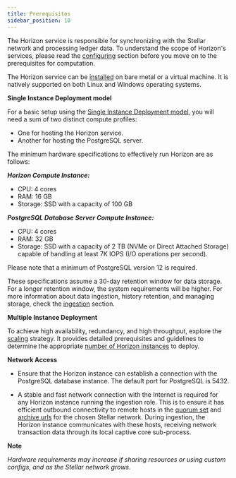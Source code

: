 ```yaml
---
title: Prerequisites
sidebar_position: 10
---
```


The Horizon service is responsible for synchronizing with the Stellar network and processing ledger data. To understand the scope of Horizon's services, please read the [configuring](./configuring.mdx) section before you move on to the prerequisites for computation.

The Horizon service can be [installed](./installing.mdx) on bare metal or a virtual machine. It is natively supported on both Linux and Windows operating systems.

**Single Instance Deployment model**

For a basic setup using the [Single Instance Deployment model](./configuring.mdx#single-instance-deployment), you will need a sum of two distinct compute profiles:

- One for hosting the Horizon service.
- Another for hosting the PostgreSQL server.

The minimum hardware specifications to effectively run Horizon are as follows:

**_Horizon Compute Instance:_**

- CPU: 4 cores
- RAM: 16 GB
- Storage: SSD with a capacity of 100 GB

**_PostgreSQL Database Server Compute Instance:_**

- CPU: 4 cores
- RAM: 32 GB
- Storage: SSD with a capacity of 2 TB (NVMe or Direct Attached Storage) capable of handling at least 7K IOPS (I/O operations per second).

Please note that a minimum of PostgreSQL version 12 is required.

These specifications assume a 30-day retention window for data storage. For a longer retention window, the system requirements will be higher. For more information about data ingestion, history retention, and managing storage, check the [ingestion](./ingestion.mdx) section.

**Multiple Instance Deployment**

To achieve high availability, redundancy, and high throughput, explore the [scaling](./scaling.mdx) strategy. It provides detailed prerequisites and guidelines to determine the appropriate [number of Horizon instances](./configuring.mdx#multiple-instance-deployment) to deploy.

**Network Access**

- Ensure that the Horizon instance can establish a connection with the PostgreSQL database instance. The default port for PostgreSQL is 5432.

- A stable and fast network connection with the Internet is required for any Horizon instance running the ingestion role. This is to ensure it has efficient outbound connectivity to remote hosts in the [quorum set](https://developers.stellar.org/docs/run-core-node/configuring#choosing-your-quorum-set) and [archive urls](https://developers.stellar.org/docs/run-core-node/configuring#history) for the chosen Stellar network. During ingestion, the Horizon instance communicates with these hosts, receiving network transaction data through its local captive core sub-process.

**Note**

_Hardware requirements may increase if sharing resources or using custom configs, and as the Stellar network grows._
